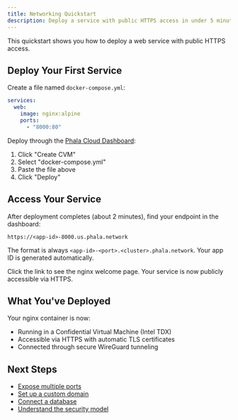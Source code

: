```yaml
---
title: Networking Quickstart
description: Deploy a service with public HTTPS access in under 5 minutes
---
```


This quickstart shows you how to deploy a web service with public HTTPS access.

## Deploy Your First Service

Create a file named `docker-compose.yml`:

```yaml
services:
  web:
    image: nginx:alpine
    ports:
      - "8000:80"
```

Deploy through the [Phala Cloud Dashboard](https://cloud.phala.network):
1. Click "Create CVM"
2. Select "docker-compose.yml"
3. Paste the file above
4. Click "Deploy"

## Access Your Service

After deployment completes (about 2 minutes), find your endpoint in the dashboard:

```
https://<app-id>-8000.us.phala.network
```

The format is always `<app-id>-<port>.<cluster>.phala.network`. Your app ID is generated automatically.

Click the link to see the nginx welcome page. Your service is now publicly accessible via HTTPS.

## What You've Deployed

Your nginx container is now:
- Running in a Confidential Virtual Machine (Intel TDX)
- Accessible via HTTPS with automatic TLS certificates
- Connected through secure WireGuard tunneling

## Next Steps

- [Expose multiple ports](expose-http-service)
- [Set up a custom domain](setup-custom-domain)
- [Connect a database](expose-tcp-service)
- [Understand the security model](/phala-cloud/networking/security)